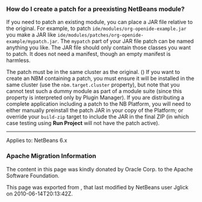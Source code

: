 <!--

    Licensed to the Apache Software Foundation (ASF) under one
    or more contributor license agreements.  See the NOTICE file
    distributed with this work for additional information
    regarding copyright ownership.  The ASF licenses this file
    to you under the Apache License, Version 2.0 (the
    "License"); you may not use this file except in compliance
    with the License.  You may obtain a copy of the License at

      http://www.apache.org/licenses/LICENSE-2.0

    Unless required by applicable law or agreed to in writing,
    software distributed under the License is distributed on an
    "AS IS" BASIS, WITHOUT WARRANTIES OR CONDITIONS OF ANY
    KIND, either express or implied.  See the License for the
    specific language governing permissions and limitations
    under the License.

-->

===How do I create a patch for a preexisting NetBeans module?===

If you need to patch an existing module, you can place a JAR file relative to the original.
For example, to patch <tt>ide/modules/org-openide-example.jar</tt>
you make a JAR like <tt>ide/modules/patches/org-openide-example/mypatch.jar</tt>.
The <tt>mypatch</tt> part of your JAR file patch can be named anything you like.
The JAR file should only contain those classes you want to patch.
It does not need a manifest, though an empty manifest is harmless.

The patch must be in the same cluster as the original. ({{iz|69794}})
If you want to create an NBM containing a patch,
you must ensure it will be installed in the same cluster
(use the <tt>nbm.target.cluster</tt> property),
but note that you cannot test such a dummy module as part of a module suite
(since this property is interpreted only by Plugin Manager).
If you are distributing a complete application including a patch to the NB Platform,
you will need to either manually preinstall the patch JAR in your copy of the Platform;
or override your <tt>build-zip</tt> target to include the JAR in the final ZIP
(in which case testing using '''Run Project''' will not have the patch active).

----
Applies to: NetBeans 6.x

===Apache Migration Information===

The content in this page was kindly donated by Oracle Corp. to the
Apache Software Foundation.

This page was exported from , 
that last modified by NetBeans user Jglick 
on 2010-06-14T20:13:42Z.

